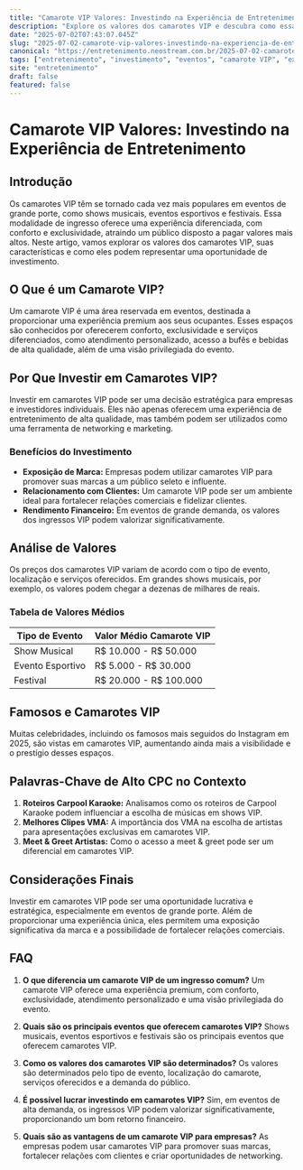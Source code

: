 ```yaml
---
title: "Camarote VIP Valores: Investindo na Experiência de Entretenimento"
description: "Explore os valores dos camarotes VIP e descubra como essa experiência pode ser um investimento lucrativo no mundo do entretenimento."
date: "2025-07-02T07:43:07.045Z"
slug: "2025-07-02-camarote-vip-valores-investindo-na-experiencia-de-entretenimento"
canonical: "https://entretenimento.neostream.com.br/2025-07-02-camarote-vip-valores-investindo-na-experiencia-de-entretenimento"
tags: ["entretenimento", "investimento", "eventos", "camarote VIP", "experiência"]
site: "entretenimento"
draft: false
featured: false
---
```


# Camarote VIP Valores: Investindo na Experiência de Entretenimento

## Introdução
Os camarotes VIP têm se tornado cada vez mais populares em eventos de grande porte, como shows musicais, eventos esportivos e festivais. Essa modalidade de ingresso oferece uma experiência diferenciada, com conforto e exclusividade, atraindo um público disposto a pagar valores mais altos. Neste artigo, vamos explorar os valores dos camarotes VIP, suas características e como eles podem representar uma oportunidade de investimento.

## O Que é um Camarote VIP?
Um camarote VIP é uma área reservada em eventos, destinada a proporcionar uma experiência premium aos seus ocupantes. Esses espaços são conhecidos por oferecerem conforto, exclusividade e serviços diferenciados, como atendimento personalizado, acesso a bufês e bebidas de alta qualidade, além de uma visão privilegiada do evento.

## Por Que Investir em Camarotes VIP?
Investir em camarotes VIP pode ser uma decisão estratégica para empresas e investidores individuais. Eles não apenas oferecem uma experiência de entretenimento de alta qualidade, mas também podem ser utilizados como uma ferramenta de networking e marketing.

### Benefícios do Investimento
- **Exposição de Marca:** Empresas podem utilizar camarotes VIP para promover suas marcas a um público seleto e influente.
- **Relacionamento com Clientes:** Um camarote VIP pode ser um ambiente ideal para fortalecer relações comerciais e fidelizar clientes.
- **Rendimento Financeiro:** Em eventos de grande demanda, os valores dos ingressos VIP podem valorizar significativamente.

## Análise de Valores
Os preços dos camarotes VIP variam de acordo com o tipo de evento, localização e serviços oferecidos. Em grandes shows musicais, por exemplo, os valores podem chegar a dezenas de milhares de reais.

### Tabela de Valores Médios
| Tipo de Evento | Valor Médio Camarote VIP |
|----------------|--------------------------|
| Show Musical   | R$ 10.000 - R$ 50.000    |
| Evento Esportivo | R$ 5.000 - R$ 30.000   |
| Festival       | R$ 20.000 - R$ 100.000   |

## Famosos e Camarotes VIP
Muitas celebridades, incluindo os famosos mais seguidos do Instagram em 2025, são vistas em camarotes VIP, aumentando ainda mais a visibilidade e o prestígio desses espaços.

## Palavras-Chave de Alto CPC no Contexto
1. **Roteiros Carpool Karaoke:** Analisamos como os roteiros de Carpool Karaoke podem influenciar a escolha de músicas em shows VIP.
2. **Melhores Clipes VMA:** A importância dos VMA na escolha de artistas para apresentações exclusivas em camarotes VIP.
3. **Meet & Greet Artistas:** Como o acesso a meet & greet pode ser um diferencial em camarotes VIP.

## Considerações Finais
Investir em camarotes VIP pode ser uma oportunidade lucrativa e estratégica, especialmente em eventos de grande porte. Além de proporcionar uma experiência única, eles permitem uma exposição significativa da marca e a possibilidade de fortalecer relações comerciais.

## FAQ

1. **O que diferencia um camarote VIP de um ingresso comum?**
   Um camarote VIP oferece uma experiência premium, com conforto, exclusividade, atendimento personalizado e uma visão privilegiada do evento.

2. **Quais são os principais eventos que oferecem camarotes VIP?**
   Shows musicais, eventos esportivos e festivais são os principais eventos que oferecem camarotes VIP.

3. **Como os valores dos camarotes VIP são determinados?**
   Os valores são determinados pelo tipo de evento, localização do camarote, serviços oferecidos e a demanda do público.

4. **É possível lucrar investindo em camarotes VIP?**
   Sim, em eventos de alta demanda, os ingressos VIP podem valorizar significativamente, proporcionando um bom retorno financeiro.

5. **Quais são as vantagens de um camarote VIP para empresas?**
   As empresas podem usar camarotes VIP para promover suas marcas, fortalecer relações com clientes e criar oportunidades de networking.